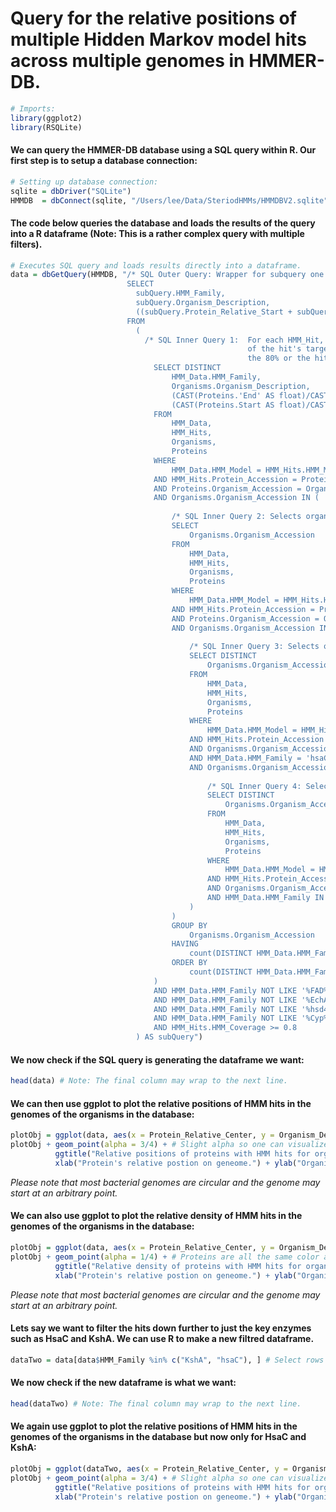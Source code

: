Query for the relative positions of multiple Hidden Markov model hits across multiple genomes in HMMER-DB.
==========================================================================================================
```r
# Imports:
library(ggplot2)
library(RSQLite)
```

#### We can query the HMMER-DB database using a SQL query within R. Our first step is to setup a database connection:
```r
# Setting up database connection:
sqlite = dbDriver("SQLite")
HMMDB  = dbConnect(sqlite, "/Users/lee/Data/SteriodHMMs/HMMDBV2.sqlite") # Location of HMMER-DB Sqlite database.
```
#### The code below queries the database and loads the results of the query into a R dataframe (Note: This is a rather complex query with multiple filters). 
```r
# Executes SQL query and loads results directly into a dataframe. 
data = dbGetQuery(HMMDB, "/* SQL Outer Query: Wrapper for subquery one that calculates relative protein center from subquery one's relative protein start and stop.*/
                          SELECT
                            subQuery.HMM_Family,
                          	subQuery.Organism_Description,
                          	((subQuery.Protein_Relative_Start + subQuery.Protein_Relative_End) / 2) AS Protein_Relative_Center
                          FROM
                          	(
                              /* SQL Inner Query 1:  For each HMM_Hit, selects the HMM Family name and Organism with the hit and calculates the relative start and stop postions
                                                     of the hit's target protein. Does not select hits for FAD, EchA, hsd4A and Cyp series. The HMM coverage has to be greater
                                                     the 80% or the hit is filtered out. */
                          		SELECT DISTINCT
                          			HMM_Data.HMM_Family,
                          			Organisms.Organism_Description,
                          			(CAST(Proteins.'End' AS float)/CAST(Organisms.Sequence_Length AS float) * 100) as Protein_Relative_End,
                          			(CAST(Proteins.Start AS float)/CAST(Organisms.Sequence_Length AS float) * 100) as Protein_Relative_Start	
                          		FROM
                          			HMM_Data,
                          			HMM_Hits,
                          			Organisms,
                          			Proteins
                          		WHERE
                          			HMM_Data.HMM_Model = HMM_Hits.HMM_Model
                          		AND HMM_Hits.Protein_Accession = Proteins.Protein_Accession
                          		AND Proteins.Organism_Accession = Organisms.Organism_Accession
                          		AND Organisms.Organism_Accession IN (
                          			
                                    /* SQL Inner Query 2: Selects organisms with an completeness (number of HMM families with hits) greater than 60% from organisms with hits for HsaC and KshA*/
                                    SELECT
                          				Organisms.Organism_Accession
                          			FROM
                          				HMM_Data,
                          				HMM_Hits,
                          				Organisms,
                          				Proteins
                          			WHERE
                          				HMM_Data.HMM_Model = HMM_Hits.HMM_Model
                          			AND HMM_Hits.Protein_Accession = Proteins.Protein_Accession
                          			AND Proteins.Organism_Accession = Organisms.Organism_Accession
                          			AND Organisms.Organism_Accession IN (
                          				  
                                        /* SQL Inner Query 3: Selects organisms with hits for HsaC from organism with hits for KshA */
                                        SELECT DISTINCT
                          					Organisms.Organism_Accession
                          				FROM
                          					HMM_Data,
                          					HMM_Hits,
                          					Organisms,
                          					Proteins
                          				WHERE
                          					HMM_Data.HMM_Model = HMM_Hits.HMM_Model
                          				AND HMM_Hits.Protein_Accession = Proteins.Protein_Accession
                          				AND Organisms.Organism_Accession = Proteins.Organism_Accession
                          				AND HMM_Data.HMM_Family = 'hsaC' /* Selects organisms with a hit for HsaC*/
                          				AND Organisms.Organism_Accession IN (
                  
                            				/* SQL Inner Query 4: Selects organisms with hits for KshA */
                                            SELECT DISTINCT 
                          						Organisms.Organism_Accession
                          					FROM
                          						HMM_Data,
                          						HMM_Hits,
                          						Organisms,
                          						Proteins
                          					WHERE
                          						HMM_Data.HMM_Model = HMM_Hits.HMM_Model
                          					AND HMM_Hits.Protein_Accession = Proteins.Protein_Accession
                          					AND Organisms.Organism_Accession = Proteins.Organism_Accession
                          					AND HMM_Data.HMM_Family IN ('KshA') /* Selects organisms with a hit for KshA*/
                          				)
                          			)
                          			GROUP BY
                          				Organisms.Organism_Accession
                          			HAVING
                          				count(DISTINCT HMM_Data.HMM_Family) >= 13.8 /* Filters out organisms with an completeness (number of HMM families with hits) less than 60%*/
                          			ORDER BY
                          				count(DISTINCT HMM_Data.HMM_Family) ASC
                          		)
                          		AND HMM_Data.HMM_Family NOT LIKE '%FAD%' /* Filters out FADs */
                          		AND HMM_Data.HMM_Family NOT LIKE '%EchA%' /* Filters out EchAs */
                          		AND HMM_Data.HMM_Family NOT LIKE '%hsd4A%' /* Filters out hsd4As */
                          		AND HMM_Data.HMM_Family NOT LIKE '%Cyp%' /* Filters out Cyps */
                          		AND HMM_Hits.HMM_Coverage >= 0.8
                          	) AS subQuery")
```

#### We now check if the SQL query is generating the dataframe we want:
```r
head(data) # Note: The final column may wrap to the next line.
```

#### We can then use ggplot to plot the relative positions of HMM hits in the genomes of the organisms in the database:
```r
plotObj = ggplot(data, aes(x = Protein_Relative_Center, y = Organism_Description, color = factor(HMM_Family)))
plotObj + geom_point(alpha = 3/4) + # Slight alpha so one can visualize overlaping points better.
          ggtitle("Relative positions of proteins with HMM hits for organisms in the database.") + 
          xlab("Protein's relative postion on geneome.") + ylab("Organism") + labs(colour = "Type of HMM hit") 
```

*Please note that most bacterial genomes are circular and the genome may start at an arbitrary point.*

#### We can also use ggplot to plot the relative density of HMM hits in the genomes of the organisms in the database:
```r
plotObj = ggplot(data, aes(x = Protein_Relative_Center, y = Organism_Description, fill = 'black'))
plotObj + geom_point(alpha = 1/4) + # Proteins are all the same color and we use alpha to highlight areas with a greater number of hit proteins.
          ggtitle("Relative density of proteins with HMM hits for organisms in the database.") + 
          xlab("Protein's relative postion on geneome.") + ylab("Organism") + theme(legend.position = "none")
```

*Please note that most bacterial genomes are circular and the genome may start at an arbitrary point.*

#### Lets say we want to filter the hits down further to just the key enzymes such as HsaC and KshA. We can use R to make a new filtred dataframe.
```r
dataTwo = data[data$HMM_Family %in% c("KshA", "hsaC"), ] # Select rows where the column HMM_Family is equal to KshA or hsaC.
```
#### We now check if the new dataframe is what we want:
```r
head(dataTwo) # Note: The final column may wrap to the next line.
```

#### We again use ggplot to plot the relative positions of HMM hits in the genomes of the organisms in the database but now only for HsaC and KshA:
```r
plotObj = ggplot(dataTwo, aes(x = Protein_Relative_Center, y = Organism_Description, color = factor(HMM_Family)))
plotObj + geom_point(alpha = 3/4) + # Slight alpha so one can visualize overlaping points better.
          ggtitle("Relative positions of proteins with HMM hits for organisms in the database.") + 
          xlab("Protein's relative postion on geneome.") + ylab("Organism") + labs(colour = "Type of HMM hit") 
```
